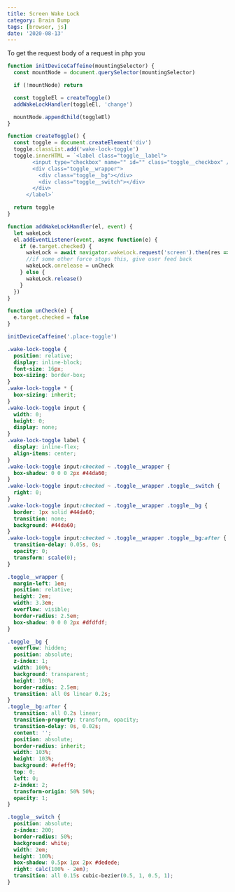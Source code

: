 ```yaml
---
title: Screen Wake Lock
category: Brain Dump
tags: [browser, js]
date: '2020-08-13'
---
```


To get the request body of a request in php you

```js
function initDeviceCaffeine(mountingSelector) {
  const mountNode = document.querySelector(mountingSelector)

  if (!mountNode) return

  const toggleEl = createToggle()
  addWakeLockHandler(toggleEl, 'change')

  mountNode.appendChild(toggleEl)
}

function createToggle() {
  const toggle = document.createElement('div')
  toggle.classList.add('wake-lock-toggle')
  toggle.innerHTML = `<label class="toggle__label">
        <input type="checkbox" name="" id="" class="toggle__checkbox" />
        <div class="toggle__wrapper">
          <div class="toggle__bg"></div>
          <div class="toggle__switch"></div>
        </div>
      </label>`

  return toggle
}

function addWakeLockHandler(el, event) {
  let wakeLock
  el.addEventListener(event, async function(e) {
    if (e.target.checked) {
      wakeLock = await navigator.wakeLock.request('screen').then(res => res)
      //if some other force stops this, give user feed back
      wakeLock.onrelease = unCheck
    } else {
      wakeLock.release()
    }
  })
}

function unCheck(e) {
  e.target.checked = false
}

initDeviceCaffeine('.place-toggle')
```

```css
.wake-lock-toggle {
  position: relative;
  display: inline-block;
  font-size: 16px;
  box-sizing: border-box;
}
.wake-lock-toggle * {
  box-sizing: inherit;
}
.wake-lock-toggle input {
  width: 0;
  height: 0;
  display: none;
}
.wake-lock-toggle label {
  display: inline-flex;
  align-items: center;
}
.wake-lock-toggle input:checked ~ .toggle__wrapper {
  box-shadow: 0 0 0 2px #44da60;
}
.wake-lock-toggle input:checked ~ .toggle__wrapper .toggle__switch {
  right: 0;
}
.wake-lock-toggle input:checked ~ .toggle__wrapper .toggle__bg {
  border: 1px solid #44da60;
  transition: none;
  background: #44da60;
}
.wake-lock-toggle input:checked ~ .toggle__wrapper .toggle__bg:after {
  transition-delay: 0.05s, 0s;
  opacity: 0;
  transform: scale(0);
}

.toggle__wrapper {
  margin-left: 1em;
  position: relative;
  height: 2em;
  width: 3.3em;
  overflow: visible;
  border-radius: 2.5em;
  box-shadow: 0 0 0 2px #dfdfdf;
}

.toggle__bg {
  overflow: hidden;
  position: absolute;
  z-index: 1;
  width: 100%;
  background: transparent;
  height: 100%;
  border-radius: 2.5em;
  transition: all 0s linear 0.2s;
}
.toggle__bg:after {
  transition: all 0.2s linear;
  transition-property: transform, opacity;
  transition-delay: 0s, 0.02s;
  content: '';
  position: absolute;
  border-radius: inherit;
  width: 103%;
  height: 103%;
  background: #efeff9;
  top: 0;
  left: 0;
  z-index: 2;
  transform-origin: 50% 50%;
  opacity: 1;
}

.toggle__switch {
  position: absolute;
  z-index: 200;
  border-radius: 50%;
  background: white;
  width: 2em;
  height: 100%;
  box-shadow: 0.5px 1px 2px #dedede;
  right: calc(100% - 2em);
  transition: all 0.15s cubic-bezier(0.5, 1, 0.5, 1);
}
```
